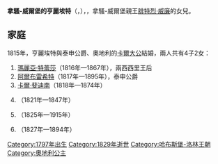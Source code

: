 {{Multiple issues|
{{Expand language|1=en|time=2020-12-14T10:22:38+00:00}}
{{Unreferenced|time=2020-12-14T10:22:38+00:00}}
}}
{{Infobox noble
| name         = 拿騷-威爾堡的亨麗埃特
| title        = 泰申公爵夫人
| image        = Henrietta of Nassau, Duchess of Teschen.jpg
| birth_date   = {{birth date|1797|10|30|df=y}} 
| birth_place  = [[拜罗伊特|拜律特]]
| death_date   = {{Death date and age|1829|12|29|1797|10|30|df=y}}
| death_place  = [[維也納|維也納]]
| burial_place = [[皇家墓穴_(維也納)|維也納皇家墓穴]]
| noble family = [[拿騷王朝|拿騷王朝]]
| father       = [[腓特烈·威廉_(拿騷-威爾堡)|拿騷-威爾堡的腓特烈·威廉]]
| mother       = [[基希貝格的路易絲·伊莎貝爾|基希貝格的路易絲·伊莎貝爾]]
| religion     = [[加爾文主義|加爾文主義]]
}}

'''拿騷-威爾堡的亨麗埃特'''（{{lang-de|Henriette von Nassau-Weilburg}}，{{bd|1797年|10月30日|1829年|12月29日}}），{{le|泰申公爵夫人|Duchess of Teschen}}，拿騷-威爾堡親王[[腓特烈·威廉_(拿騷-威爾堡)|腓特烈·威廉]]的女兒。

== 家庭 ==
1815年，亨麗埃特與泰申公爵、奧地利的[[卡尔大公_(奥地利-泰申)|卡爾大公]]結婚，兩人共有4子2女：
# [[奧地利的瑪麗亞·特蕾莎_(1816-1867)|瑪麗亞·特蕾莎]]（1816年—1867年），兩西西里王后
# [[阿尔布雷希特大公_(奥地利)|阿爾布雷希特]]（1817年—1895年），泰申公爵
# [[奧地利的卡爾·斐迪南|卡爾·斐迪南]]（1818年—1874年）
# {{le|奧地利的腓特烈·斐迪南|Archduke Friedrich of Austria (1821–1847)|腓特烈·斐迪南}}（1821年—1847年）
# {{le|奧地利的瑪麗亞·卡羅琳娜 (1825-1915)|Archduchess Maria Karoline of Austria|瑪麗亞·卡羅琳娜}}（1825年—1915年）
# {{le|奧地利的威廉·法蘭茲|Archduke Wilhelm Franz of Austria|威廉·法蘭茲}}（1827年—1894年）

[[Category:1797年出生|Category:1797年出生]]
[[Category:1829年逝世|Category:1829年逝世]]
[[Category:哈布斯堡-洛林王朝|Category:哈布斯堡-洛林王朝]]
[[Category:奧地利公主|Category:奧地利公主]]